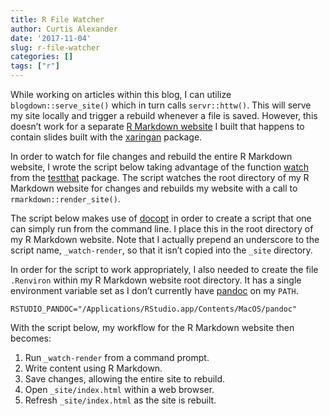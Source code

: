 ```yaml
---
title: R File Watcher
author: Curtis Alexander
date: '2017-11-04'
slug: r-file-watcher
categories: []
tags: ["r"]
---
```


While working on articles within this blog, I can utilize `blogdown::serve_site()` which in turn calls `servr::httw()`.  This will serve my site locally and trigger a rebuild whenever a file is saved.  However, this doesn't work for a separate [R Markdown website](http://rmarkdown.rstudio.com/rmarkdown_websites.html) I built that happens to contain slides built with the [xaringan](https://slides.yihui.name/xaringan/) package.

In order to watch for file changes and rebuild the entire R Markdown website, I wrote the script below taking advantage of the function [watch](https://github.com/r-lib/testthat/blob/master/R/watcher.R) from the [testthat](http://testthat.r-lib.org/) package.  The script watches the root directory of my R Markdown website for changes and rebuilds my website with a call to `rmarkdown::render_site()`.

The script below makes use of [docopt](https://github.com/docopt/docopt.R) in order to create a script that one can simply run from the command line.  I place this in the root directory of my R Markdown website.  Note that I actually prepend an underscore to the script name, `_watch-render`, so that it isn't copied into the `_site` directory.

In order for the script to work appropriately, I also needed to create the file `.Renviron` within my R Markdown website root directory.  It has a single environment variable set as I don't currently have [pandoc](https://pandoc.org/) on my `PATH`.

```
RSTUDIO_PANDOC="/Applications/RStudio.app/Contents/MacOS/pandoc"
```

With the script below, my workflow for the R Markdown website then becomes:

1. Run `_watch-render` from a command prompt.
2. Write content using R Markdown.
3. Save changes, allowing the entire site to rebuild.
4. Open `_site/index.html` within a web browser.
5. Refresh `_site/index.html` as the site is rebuilt.


<script src="https://gist.github.com/curtisalexander/61de671c6b04980935736dc2d07ed16c.js"></script>

